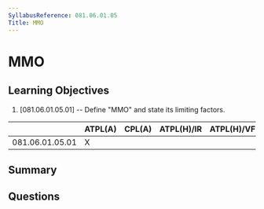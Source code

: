 ```yaml
---
SyllabusReference: 081.06.01.05
Title: MMO
---
```


# MMO

## Learning Objectives

1. [081.06.01.05.01] -- Define "MMO" and state its limiting factors.

|                 | ATPL(A) | CPL(A) | ATPL(H)/IR | ATPL(H)/VFR | CPL(H) | IR  | CBIR(A) |
| --------------- | ------- | ------ | ---------- | ----------- | ------ | --- | ------- |
| 081.06.01.05.01 | X       |        |            |             |        |     |         |

## Summary

## Questions
